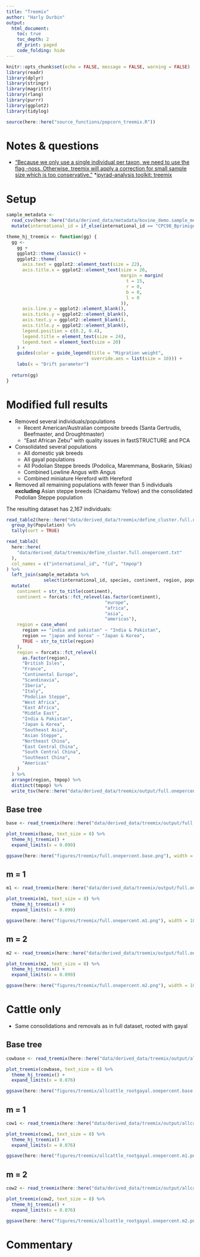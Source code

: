 ```yaml
---
title: "Treemix"
author: "Harly Durbin"
output:
  html_document:
    toc: true
    toc_depth: 2
    df_print: paged
    code_folding: hide
---
```


```r
knitr::opts_chunk$set(echo = FALSE, message = FALSE, warning = FALSE)
library(readr)
library(dplyr)
library(stringr)
library(magrittr)
library(rlang)
library(purrr)
library(ggplot2)
library(tidylog)

source(here::here("source_functions/popcorn_treemix.R"))
```

# Notes & questions

* ["Because we only use a single individual per taxon, we need to use the flag -noss. Otherwise, treemix will apply a correction for small sample size which is too conservative."](https://speciationgenomics.github.io/Treemix/)
*[ipyrad-analysis toolkit: treemix](https://ipyrad.readthedocs.io/en/latest/API-analysis/cookbook-treemix.html)

# Setup

```r
sample_metadata <- 
  read_csv(here::here("data/derived_data/metadata/bovine_demo.sample_metadata.csv")) %>% 
  mutate(international_id = if_else(international_id == "CPC98_Bprimigenius_EnglandDerbyshire_5936", "ancient_derbyshire", international_id))
```

```r
theme_hj_treemix <- function(gg) {
  gg <-
    gg +
    ggplot2::theme_classic() +
    ggplot2::theme(
      axis.text = ggplot2::element_text(size = 22),
      axis.title.x = ggplot2::element_text(size = 26,
                                           margin = margin(
                                             t = 15,
                                             r = 0,
                                             b = 0,
                                             l = 0
                                           )),
      axis.line.y = ggplot2::element_blank(),
      axis.ticks.y = ggplot2::element_blank(),
      axis.text.y = ggplot2::element_blank(),
      axis.title.y = ggplot2::element_blank(),
      legend.position = c(0.2, 0.4),
      legend.title = element_text(size = 24),
      legend.text = element_text(size = 20)
    ) +
    guides(color = guide_legend(title = "Migration weight",
                                override.aes = list(size = 10))) +
    labs(x = "Drift parameter")
  
  return(gg)
}
```



# Modified full results {.tabset}

* Removed several individuals/populations
    + Recent American/Australian composite breeds (Santa Gertrudis, Beefmaster, and Droughtmaster)
    + "East African Zebu" with quality issues in fastSTRUCTURE and PCA
* Consolidated several populations 
    + All domestic yak breeds
    + All gayal populations
    + All Podolian Steppe breeds (Podolica, Maremmana, Boskarin, Sikias)
    + Combined Lowline Angus with Angus
    + Combined miniature Hereford with Hereford
* Removed all remaining populations with fewer than 5 individuals **excluding** Asian steppe breeds (Chaidamu Yellow) and the consolidated Podolian Steppe population 

The resulting dataset has 2,167 individuals:

```r
read_table2(here::here("data/derived_data/treemix/define_cluster.full.onepercent.txt"), col_names = c("id", "fid", "Population")) %>% 
  group_by(Population) %>% 
  tally(sort = TRUE)
```

```r
read_table2(
  here::here(
    "data/derived_data/treemix/define_cluster.full.onepercent.txt"
  ),
  col_names = c("international_id", "fid", "tmpop")
) %>%
  left_join(sample_metadata %>%
              select(international_id, species, continent, region, population)) %>%
  mutate(
    continent = str_to_title(continent),
    continent = forcats::fct_relevel(as.factor(continent),
                                     "europe",
                                     "africa",
                                     "asia",
                                     "americas"),
    region = case_when(
      region == "india and pakistan" ~ "India & Pakistan",
      region == "japan and korea" ~ "Japan & Korea",
      TRUE ~ str_to_title(region)
    ),
    region = forcats::fct_relevel(
      as.factor(region),
      "British Isles",
      "France",
      "Continental Europe",
      "Scandinavia",
      "Iberia",
      "Italy",
      "Podolian Steppe",
      "West Africa",
      "East Africa",
      "Middle East",
      "India & Pakistan",
      "Japan & Korea",
      "Southeast Asia",
      "Asian Steppe",
      "Northeast China",
      "East Central China",
      "South Central China",
      "Southeast China",
      "Americas"
    )
  ) %>% 
  arrange(region, tmpop) %>% 
  distinct(tmpop) %>% 
  write_tsv(here::here("data/derived_data/treemix/output/full.onepercent/poporder.full.onepercent.txt"), col_names = FALSE)
```

## Base tree

```r
base <- read_treemix(here::here("data/derived_data/treemix/output/full.onepercent/treemix.full.onepercent.base"))
```


```r
plot_treemix(base, text_size = 8) %>% 
  theme_hj_treemix() +
  expand_limits(x = 0.099) 

ggsave(here::here("figures/treemix/full.onepercent.base.png"), width = 18, height = 18)
```

## m = 1

```r
m1 <- read_treemix(here::here("data/derived_data/treemix/output/full.onepercent/treemix.full.onepercent.1"))
```


```r
plot_treemix(m1, text_size = 8) %>% 
  theme_hj_treemix() +
  expand_limits(x = 0.099)

ggsave(here::here("figures/treemix/full.onepercent.m1.png"), width = 18, height = 18)
```

## m = 2

```r
m2 <- read_treemix(here::here("data/derived_data/treemix/output/full.onepercent/treemix.full.onepercent.2"))
```


```r
plot_treemix(m2, text_size = 8) %>% 
  theme_hj_treemix() +
  expand_limits(x = 0.099)

ggsave(here::here("figures/treemix/full.onepercent.m2.png"), width = 18, height = 18)
```

# Cattle only {.tabset}

* Same consolidations and removals as in full dataset, rooted with gayal

## Base tree

```r
cowbase <- read_treemix(here::here("data/derived_data/treemix/output/allcattle_rootgayal.onepercent/treemix.allcattle_rootgayal.onepercent.base"))
```


```r
plot_treemix(cowbase, text_size = 8) %>% 
  theme_hj_treemix() +
  expand_limits(x = 0.076) 

ggsave(here::here("figures/treemix/allcattle_rootgayal.onepercent.base.png"), width = 18, height = 18)
```

## m = 1

```r
cow1 <- read_treemix(here::here("data/derived_data/treemix/output/allcattle_rootgayal.onepercent/treemix.allcattle_rootgayal.onepercent.1"))
```


```r
plot_treemix(cow1, text_size = 8) %>% 
  theme_hj_treemix() +
  expand_limits(x = 0.076) 

ggsave(here::here("figures/treemix/allcattle_rootgayal.onepercent.m1.png"), width = 18, height = 18)
```

## m = 2

```r
cow2 <- read_treemix(here::here("data/derived_data/treemix/output/allcattle_rootgayal.onepercent/treemix.allcattle_rootgayal.onepercent.2"))
```


```r
plot_treemix(cow2, text_size = 8) %>% 
  theme_hj_treemix() +
  expand_limits(x = 0.076) 

ggsave(here::here("figures/treemix/allcattle_rootgayal.onepercent.m2.png"), width = 18, height = 18)
```

# Commentary
